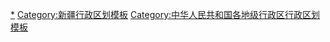 {{Navbox
|listclass = hlist
|name = 伊犁哈萨克自治州行政区划
|title = [[伊犁哈萨克自治州]]行政区划（直属县市）
|above = 省级行政区：[[新疆维吾尔自治区]]　　政府驻地：[[伊宁市]]
|image = [[File:Administrative division Ili.png|150px]]
|state = {{{state<includeonly>|collapsed</includeonly>}}}

|group1style = background: #ececec; text-align: center;
|group1 = [[县级行政区]]
|liststyle = background: #ececec; text-align: center;
|list1 = 11[[县级行政区]]（3[[县级市]]、7[[县级行政区|县]]、1[[自治县]]）；117[[乡级行政区]]（17[[街道办事处]]、53[[行政建制镇|镇]]、37[[乡级行政区|乡]]、10[[民族乡]]）

|group2 = [[县级市]]
|groupstyle = text-align: center;
|list2 = {{Navbox|child

|group1 = [[伊宁市]]
|list1 =  {{Navbox|child
|group1 = 8街道
|list1 = 
* [[萨依布依街道]]
* [[墩买里街道]]
* [[伊犁河路街道]]
* [[喀赞其街道]]
* [[都来提巴格街道]]
* [[琼科瑞克街道]]
* [[艾兰木巴格街道]]
* [[解放路街道 (伊宁市)|解放路街道]]
|group2 = 4镇
|list2 = 
* [[巴彦岱镇]]
* [[潘津镇]]
* [[英也尔镇]]
* [[达达木图镇]]
|group3 = 5乡
|list3 = 
* [[汉宾乡]]
* [[塔什科瑞克乡]]
* [[喀尔墩乡]]
* [[托格拉克乡]]
* [[克伯克圩孜乡]]
}}

|group2 = [[奎屯市]]
|list2 =  {{Navbox|child
|group1 = 5街道
|list1 = 
* [[团结路街道 (奎屯市)|团结路街道]]
* [[乌鲁木齐东路街道]]
* [[北京路街道 (奎屯市)|北京路街道]]
* [[乌鲁木齐西路街道]]
* [[火车站街道 (奎屯市)|火车站街道]]
|group2 = 1乡
|list2 = 
* [[开干齐乡]]
}}

|group3 = [[霍尔果斯市]]
|list3 =  {{Navbox|child
|group1 = 4街道
|list1 = 
* [[卡拉苏街道]]
* [[亚欧西路街道]]
* [[亚欧东路街道]]
* [[工业园区街道]]
|group2 = 1民族乡
|list2 = 
* [[伊车嘎善锡伯族乡]]
}}
}}

|group3 = [[县级行政区|县]]
|list3 = {{Navbox|child

|group1 = [[伊宁县]]
|list1 =  {{Navbox|child
|group1 = 8镇
|list1 = 
* [[吉里于孜镇]]
* [[墩麻扎镇]]
* [[英塔木镇]]
* [[胡地亚于孜镇]]
* [[巴依托海镇]]
* [[阿热吾斯塘镇]]
* [[萨木于孜镇]]
* [[喀什镇]]
|group2 = 9乡
|list2 = 
* [[吐鲁番于孜乡]]
* [[喀拉亚尕奇乡]]
* [[维吾尔玉其温乡]]
* [[麻扎乡]]
* [[温亚尔乡]]
* [[阿乌利亚乡]]
* [[曲鲁海乡]]
* [[武功乡 (伊宁县)|武功乡]]
* [[萨地克于孜乡]]
|group3 = 1民族乡
|list3 = 
* [[愉群翁回族乡]]
}}

|group2 = [[霍城县]]
|list2 =  {{Navbox|child
|group1 = 5镇
|list1 = 
* [[水定镇]]
* [[清水河镇 (霍城县)|清水河镇]]
* [[芦草沟镇]]
* [[惠远镇]]
* [[萨尔布拉克镇]]
|group2 = 3乡
|list2 = 
* [[兰干乡 (霍城县)|兰干乡]]
* [[三道河乡 (霍城县)|三道河乡]]
* [[大西沟乡]]
|group3 = 1民族乡
|list3 = 
* [[三宫回族乡]]
}}

|group3 = [[巩留县]]
|list3 =  {{Navbox|child
|group1 = 6镇
|list1 = 
* [[巩留镇]]
* [[阿克图别克镇]]
* [[库尔德宁镇]]
* [[阿尕尔森镇]]
* [[东买里镇]]
* [[提克阿热克镇]]
|group2 = 2乡
|list2 = 
* [[吉尔格郎乡]]
* [[塔斯托别乡]]
}}

|group4 = [[新源县]]
|list4 =  {{Navbox|child
|group1 = 9镇
|list1 = 
* [[新源镇 (新源县)|新源镇]]
* [[则克台镇]]
* [[阿热勒托别镇]]
* [[塔勒德镇]]
* [[那拉提镇]]
* [[肖尔布拉克镇]]
* [[喀拉布拉镇]]
* [[阿勒玛勒镇]]
* [[坎苏镇]]
|group2 = 2乡
|list2 = 
* [[别斯托别乡]]
* [[吐尔根乡]]
}}

|group5 = [[昭苏县]]
|list5 =  {{Navbox|child
|group1 = 5镇
|list1 = 
* [[昭苏镇]]
* [[喀夏加尔镇]]
* [[阿克达拉镇]]
* [[喀拉苏镇]]
* [[洪纳海镇]]
|group2 = 2乡
|list2 = 
* [[乌尊布拉克乡]]
* [[萨尔阔布乡]]
|group3 = 3民族乡
|list3 = 
* [[察汗乌苏蒙古族乡]]
* [[夏特柯尔克孜族乡]]
* [[胡松图哈尔逊蒙古族乡]]
}}

|group6 = [[特克斯县]]
|list6 =  {{Navbox|child
|group1 = 5镇
|list1 = 
* [[特克斯镇]]
* [[乔拉克铁热克镇]]
* [[喀拉达拉镇]]
* [[齐勒乌泽克镇]]
* [[喀拉托海镇]]
|group2 = 1乡
|list2 = 
* [[阔克苏乡]]
|group3 = 2民族乡
|list3 = 
* [[呼吉尔特蒙古族乡]]
* [[阔克铁热克柯尔克孜族乡]]
}}

|group7 = [[尼勒克县]]
|list7 =  {{Navbox|child
|group1 = 4镇
|list1 = 
* [[尼勒克镇]]
* [[木斯镇]]
* [[乌拉斯台镇]]
* [[乌赞镇]]
|group2 = 6乡
|list2 = 
* [[苏布台乡]]
* [[喀拉苏乡 (尼勒克县)|喀拉苏乡]]
* [[加哈乌拉斯台乡]]
* [[克令乡]]
* [[喀拉托别乡]]
* [[胡吉尔台乡]]
|group3 = 1民族乡
|list3 = 
* [[科克浩特浩尔蒙古族乡]]
}}
}}

|group4 = [[自治县]]
|list4 = {{Navbox|child

|group1 = [[察布查尔锡伯自治县]]
|list1 =  {{Navbox|child
|group1 = 6镇
|list1 = 
* [[察布查尔镇]]
* [[爱新舍里镇]]
* [[孙扎齐牛录镇]]
* [[加尕斯台镇]]
* [[琼博拉镇]]
* [[绰霍尔镇]]
|group2 = 6乡
|list2 = 
* [[堆依齐牛录乡]]
* [[纳达齐牛录乡]]
* [[扎库齐牛录乡]]
* [[坎乡]]
* [[阔洪奇乡]]
* [[海努克乡]]
|group3 = 1民族乡
|list3 = 
* [[米粮泉回族乡]]
}}
}}
}}
<noinclude>
[[Category:伊犁行政区划|*]]
[[Category:新疆行政区划模板]]
[[Category:中华人民共和国各地级行政区行政区划模板]]
</noinclude>